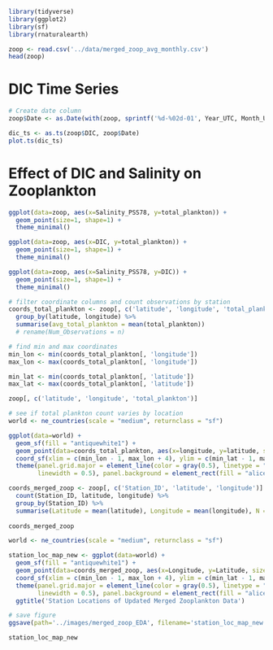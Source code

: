 ```r
library(tidyverse)
library(ggplot2)
library(sf)
library(rnaturalearth)
```


```r
zoop <- read.csv('../data/merged_zoop_avg_monthly.csv')
head(zoop)
```

# DIC Time Series 
```r
# Create date column
zoop$Date <- as.Date(with(zoop, sprintf('%d-%02d-01', Year_UTC, Month_UTC)))
```


```r
dic_ts <- as.ts(zoop$DIC, zoop$Date)
plot.ts(dic_ts)
```

# Effect of DIC and Salinity on Zooplankton
```r
ggplot(data=zoop, aes(x=Salinity_PSS78, y=total_plankton)) + 
  geom_point(size=1, shape=1) +
  theme_minimal()
```

```r
ggplot(data=zoop, aes(x=DIC, y=total_plankton)) + 
  geom_point(size=1, shape=1) +
  theme_minimal()
```

```r
ggplot(data=zoop, aes(x=Salinity_PSS78, y=DIC)) + 
  geom_point(size=1, shape=1) +
  theme_minimal()
```


```r
# filter coordinate columns and count observations by station
coords_total_plankton <- zoop[, c('latitude', 'longitude', 'total_plankton')] %>%
  group_by(latitude, longitude) %>%
  summarise(avg_total_plankton = mean(total_plankton))
  # rename(Num_Observations = n)

# find min and max coordinates
min_lon <- min(coords_total_plankton[, 'longitude'])
max_lon <- max(coords_total_plankton[, 'longitude'])

min_lat <- min(coords_total_plankton[, 'latitude'])
max_lat <- max(coords_total_plankton[, 'latitude'])
```

```r
zoop[, c('latitude', 'longitude', 'total_plankton')]
```


```r
# see if total plankton count varies by location
world <- ne_countries(scale = "medium", returnclass = "sf")

ggplot(data=world) + 
  geom_sf(fill = "antiquewhite1") + 
  geom_point(data=coords_total_plankton, aes(x=longitude, y=latitude, size=avg_total_plankton)) + 
  coord_sf(xlim = c(min_lon - 1, max_lon + 4), ylim = c(min_lat - 1, max_lat + 1), expand=FALSE) + 
  theme(panel.grid.major = element_line(color = gray(0.5), linetype = "solid", 
        linewidth = 0.5), panel.background = element_rect(fill = "aliceblue"))
```



```r
coords_merged_zoop <- zoop[, c('Station_ID', 'latitude', 'longitude')] %>%
  count(Station_ID, latitude, longitude) %>%
  group_by(Station_ID) %>%
  summarise(Latitude = mean(latitude), Longitude = mean(longitude), N = sum(n)) 
  
coords_merged_zoop
```

```r
world <- ne_countries(scale = "medium", returnclass = "sf")

station_loc_map_new <- ggplot(data=world) + 
  geom_sf(fill = "antiquewhite1") + 
  geom_point(data=coords_merged_zoop, aes(x=Longitude, y=Latitude, size = Count), alpha=0.6) + 
  coord_sf(xlim = c(min_lon - 1, max_lon + 4), ylim = c(min_lat - 1, max_lat + 1), expand=FALSE) + 
  theme(panel.grid.major = element_line(color = gray(0.5), linetype = "solid", 
        linewidth = 0.5), panel.background = element_rect(fill = "aliceblue")) + 
  ggtitle('Station Locations of Updated Merged Zooplankton Data')

# save figure
ggsave(path='../images/merged_zoop_EDA', filename='station_loc_map_new.png')

station_loc_map_new
```

